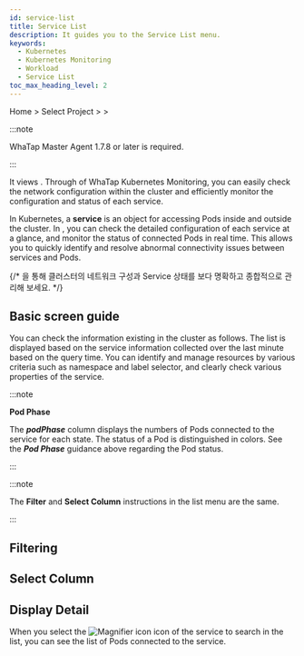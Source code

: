 ```yaml
---
id: service-list
title: Service List
description: It guides you to the Service List menu.
keywords:
  - Kubernetes
  - Kubernetes Monitoring
  - Workload
  - Service List
toc_max_heading_level: 2
---
```


Home &gt; Select Project &gt; <Cmdname sid="side_workload" className="uitext" /> &gt; <Cmdname sid="side_kubeServiceList" className="uitext" />

:::note 

WhaTap Master Agent 1.7.8 or later is required. 

:::

It views <Cmdname sid="side_kubeServiceList" className="uitext" />. Through <Cmdname sid="side_kubeServiceList" className="uitext" /> of WhaTap Kubernetes Monitoring, you can easily check the network configuration within the cluster and efficiently monitor the configuration and status of each service.

In Kubernetes, a **service** is an object for accessing Pods inside and outside the cluster. In <Cmdname sid="side_kubeServiceList" className="uitext" />, you can check the detailed configuration of each service at a glance, and monitor the status of connected Pods in real time. This allows you to quickly identify and resolve abnormal connectivity issues between services and Pods. 

{/* <Cmdname sid="side_kubeServiceList" className="uitext" />을 통해 클러스터의 네트워크 구성과 Service 상태를 보다 명확하고 종합적으로 관리해 보세요. */}

## Basic screen guide

You can check the <Cmdname sid="side_kubeServiceList" className="uitext" /> information existing in the cluster as follows. The list is displayed based on the service information collected over the last minute based on the query time. You can identify and manage resources by various criteria such as namespace and label selector, and clearly check various properties of the service. 

<ImgLang img='k8s-service-list.png' desc='Service List' />

:::note

**Pod Phase** 

The ***podPhase*** column displays the numbers of Pods connected to the service for each state. The status of a Pod is distinguished in colors. See the ***Pod Phase*** guidance above regarding the Pod status. 

:::

:::note 

The **Filter** and **Select Column** instructions in the list menu are the same.

:::

## Filtering


<K8slistfilter />
  
## Select Column


<K8slistcl />

## Display Detail

When you select the ![Magnifier icon](/img/ic-search.svg) <Cmdname sid="display_detail" className="uitext" /> icon of the service to search in the list, you can see the list of Pods connected to the service. 

<ImgLang img='k8s-service-list-detail.png' desc='Service List details view' />
